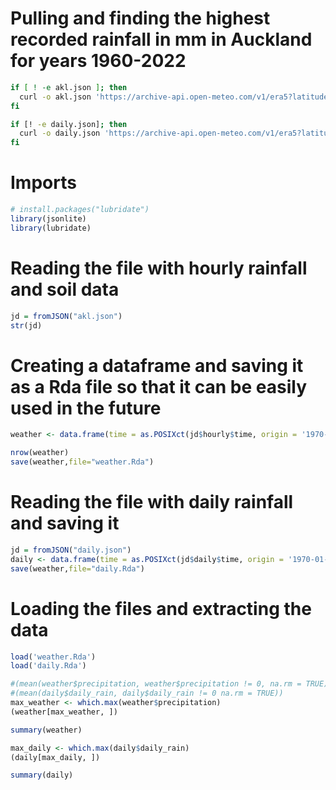 # Pulling and finding the highest recorded rainfall in mm in Auckland for years 1960-2022

```{bash eval=FALSE}
if [ ! -e akl.json ]; then
  curl -o akl.json 'https://archive-api.open-meteo.com/v1/era5?latitude=-36.87&longitude=174.76&start_date=1960-01-01&end_date=2022-10-01&hourly=precipitation,soil_moisture_0_to_7cm,soil_moisture_7_to_28cm,soil_moisture_28_to_100cm,soil_moisture_100_to_255cm&timezone=Pacific%2FAuckland&timeformat=unixtime'
fi

if [! -e daily.json]; then 
  curl -o daily.json 'https://archive-api.open-meteo.com/v1/era5?latitude=-36.87&longitude=174.76&start_date=1960-01-01&end_date=2022-10-01&daily=rain_sum&timezone=Pacific%2FAuckland&timeformat=unixtime'
fi
```

# Imports
```{r}
# install.packages("lubridate")
library(jsonlite)
library(lubridate)
```

# Reading the file with hourly rainfall and soil data
```{r eval = FALSE}
jd = fromJSON("akl.json")
str(jd)
```

# Creating a dataframe and saving it as a Rda file so that it can be easily used in the future
```{r eval = FALSE}
weather <- data.frame(time = as.POSIXct(jd$hourly$time, origin = '1970-01-01'), precipitation = jd$hourly$precipitation, soil_moisture_0_to_7cm = jd$hourly$soil_moisture_0_to_7cm, soil_moisture_7_to_28cm = jd$hourly$soil_moisture_7_to_28cm, soil_moisture_28_to_100cm = jd$hourly$soil_moisture_28_to_100cm, soil_moisture_100_to_255cm = jd$hourly$soil_moisture_100_to_255cm)

nrow(weather)
save(weather,file="weather.Rda")
```

# Reading the file with daily rainfall and saving it
```{r eval = FALSE}
jd = fromJSON("daily.json")
daily <- data.frame(time = as.POSIXct(jd$daily$time, origin = '1970-01-01'), daily_rain = jd$daily$rain_sum)
save(weather,file="daily.Rda")
```

# Loading the files and extracting the data
```{r}
load('weather.Rda')
load('daily.Rda')

#(mean(weather$precipitation, weather$precipitation != 0, na.rm = TRUE))
#(mean(daily$daily_rain, daily$daily_rain != 0 na.rm = TRUE))
max_weather <- which.max(weather$precipitation)
(weather[max_weather, ])
```

```{r}
summary(weather)
```

```{r}
max_daily <- which.max(daily$daily_rain)
(daily[max_daily, ])
```

```{r}
summary(daily)
```

